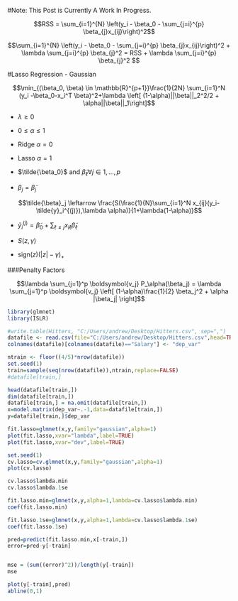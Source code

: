 #Note: This Post is Currently A Work In Progress.  

$$RSS = \sum_{i=1}^{N} \left(y_i - \beta_0 - \sum_{j=i}^{p} \beta_{j}x_{ij}\right)^2$$


$$\sum_{i=1}^{N} \left(y_i - \beta_0 - \sum_{j=i}^{p} \beta_{j}x_{ij}\right)^2 + \lambda \sum_{j=i}^{p} \beta_{j}^2 = RSS +  \lambda \sum_{j=i}^{p} \beta_{j}^2 $$

#Lasso Regression - Gaussian

$$\min_{(\beta_0, \beta) \in \mathbb{R}^{p+1}}\frac{1}{2N} \sum_{i=1}^N (y_i -\beta_0-x_i^T \beta)^2+\lambda \left[ (1-\alpha)||\beta||_2^2/2 + \alpha||\beta||_1\right]$$

* $\lambda \geq 0$

* $0 \leq \alpha \leq 1$

* Ridge $\alpha = 0$

* Lasso $\alpha = 1$

* $\tilde{\beta_0}$ and $\tilde{\beta}_\ell \forall j\in 1,\ldots,p$

* $\beta_j = \tilde{\beta}_j$

$$\tilde{\beta}_j \leftarrow \frac{S(\frac{1}{N}\sum_{i=1}^N x_{ij}(y_i-\tilde{y}_i^{(j)}),\lambda \alpha)}{1+\lambda(1-\alpha)}$$

* $\tilde{y}_i^{(j)} = \tilde{\beta}_0 + \sum_{\ell \neq j} x_{i\ell} \tilde{\beta}_\ell$

* $S(z, \gamma)$

* $\text{sign}(z)(|z|-\gamma)_+$



###Penalty Factors

$$\lambda \sum_{j=1}^p \boldsymbol{v_j} P_\alpha(\beta_j) = \lambda \sum_{j=1}^p \boldsymbol{v_j} \left[ (1-\alpha)\frac{1}{2} \beta_j^2 + \alpha |\beta_j| \right]$$


```{r}
library(glmnet)
library(ISLR)

#write.table(Hitters, "C:/Users/andrew/Desktop/Hitters.csv", sep=",")
datafile <- read.csv(file="C:/Users/andrew/Desktop/Hitters.csv",head=TRUE,sep=",")
colnames(datafile)[colnames(datafile)=="Salary"] <- "dep_var"

ntrain <- floor((4/5)*nrow(datafile))
set.seed(1)
train=sample(seq(nrow(datafile)),ntrain,replace=FALSE)
#datafile[train,]

head(datafile[train,])
dim(datafile[train,])
datafile[train,] = na.omit(datafile[train,])
x=model.matrix(dep_var~.-1,data=datafile[train,])
y=datafile[train,]$dep_var

fit.lasso=glmnet(x,y,family="gaussian",alpha=1)
plot(fit.lasso,xvar="lambda",label=TRUE)
plot(fit.lasso,xvar="dev",label=TRUE)

set.seed(1)
cv.lasso=cv.glmnet(x,y,family="gaussian",alpha=1)
plot(cv.lasso)

cv.lasso$lambda.min
cv.lasso$lambda.1se

fit.lasso.min=glmnet(x,y,alpha=1,lambda=cv.lasso$lambda.min) 
coef(fit.lasso.min)

fit.lasso.1se=glmnet(x,y,alpha=1,lambda=cv.lasso$lambda.1se) 
coef(fit.lasso.1se)

pred=predict(fit.lasso.min,x[-train,])
error=pred-y[-train]


mse = (sum((error)^2))/length(y[-train])
mse

plot(y[-train],pred)
abline(0,1)
```
